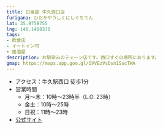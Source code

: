 ```yaml
---
title: 日高屋 牛久西口店
furigana: ひだかやうしくにしぐちてん
lat: 35.9758755
lng: 140.1408378
tags:
- 飲食店
- イートイン可
- 居酒屋
description: お馴染みのチェーン店です。西口すぐの場所にあります。
gmap: https://maps.app.goo.gl/QVVEzVsDsn1SucTWA
---
```


- アクセス：牛久駅西口 徒歩1分
- 営業時間
  - 月～木：10時～23時半（L.O. 23時）
  - 金土：10時～25時
  - 日祝：11時～23時
- [公式サイト](https://hidakaya.hiday.co.jp/hits/ja/shop/99/detail/608.html?takeout=)

